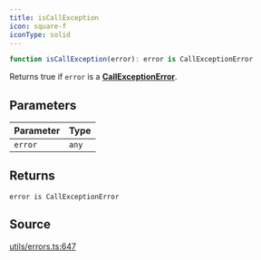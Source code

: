 ```yaml
---
title: isCallException
icon: square-f
iconType: solid
---
```


```ts
function isCallException(error): error is CallExceptionError
```

Returns true if `error` is a [**CallExceptionError**](/content/interfaces/CallExceptionError).

## Parameters

| Parameter | Type |
| :------ | :------ |
| `error` | `any` |

## Returns

`error is CallExceptionError`

## Source

[utils/errors.ts:647](https://github.com/dominant-strategies/quais.js/blob/3fde6763235c7029b19260e352cfa6956f8b8444/src/utils/errors.ts#L647)
